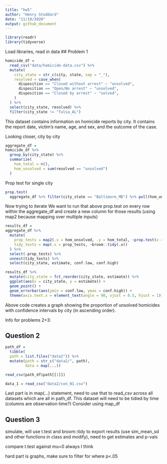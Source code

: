 ```yaml
---
title: "hw5"
author: "Henry Stoddard"
date: "11/10/2020"
output: github_document
---
```

```r
library(readr)
library(tidyverse)
```

Load libraries, read in data
## Problem 1
```r
homicide_df =
  read_csv("data/homicide-data.csv") %>% 
  mutate(
    city_state = str_c(city, state, sep = "_"),
    resolved = case_when(
      disposition == "Closed without arrest" ~ "unsolved",
      disposition == "Open/No arrest" ~ "unsolved",
      disposition == "Closed by arrest" ~ "solved",
    )
  ) %>% 
  select(city_state, resolved) %>% 
  filter(city_state != "Tulsa_AL")
```
This dataset contains information on homicide reports by city. It contains the report date,
victim's name, age, and sex, and the outcome of the case.

Looking closer, city by city

```r
aggregate_df =
homicide_df %>% 
  group_by(city_state) %>% 
  summarize(
    hom_total = n(),
    hom_unsolved = sum(resolved == "unsolved")
  )
```

Prop test for single city

```r
prop.test(
  aggregate_df %>% filter(city_state == "Baltimore_MD") %>% pull(hom_unsolved), aggregate_df %>% filter(city_state == "Baltimore_MD") %>% pull(hom_total)) %>% broom::tidy()
```

Now trying to iterate
We want to run that above prop.test on every row within the aggregate_df and create a new column for those results (using map2 because mapping over multiple inputs)
```r
results_df =
aggregate_df %>% 
  mutate(
    prop_tests = map2(.x = hom_unsolved, .y = hom_total, ~prop.test(x = .x, n = .y)),
    tidy_tests = map(.x = prop_tests, ~broom::tidy(.x))
  ) %>% 
  select(-prop_tests) %>% 
  unnest(tidy_tests) %>% 
  select(city_state, estimate, conf.low, conf.high)
```

```r
results_df %>%
  mutate(city_state = fct_reorder(city_state, estimate)) %>% 
  ggplot(aes(x = city_state, y = estimate)) +
  geom_point() +
  geom_errorbar(aes(ymin = conf.low, ymax = conf.high)) +
  theme(axis.text.x = element_text(angle = 90, vjust = 0.5, hjust = 1))
```

Above code creates a graph showing the proportion of unsolved homicides with 
confidence intervals by city (in ascending order).


Info for problems 2+3:

## Question 2
```r
path_df = 
  tibble(
  path = list.files("data2")) %>% 
  mutate(path = str_c("data2/", path),
         data = map(...))

read_csv(path_df$path[[1]])

data_1 = read_csv("data2/con_01.csv")


```
Last part is in map(...) statement, need to use that to read_csv across all datasets which are all in path_df.
This dataset will need to be tidied by time (columns are observation time?)
Consider using map_df

## Question 3
simulate, will use t.test and broom::tidy to export results (use sim_mean_sd and other functions in class and modify), need to get estimates and p-vals

compare t.test against mu=0 always I think

hard part is graphs, make sure to filter for where p<.05